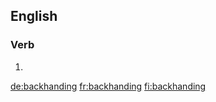 ==English==

===Verb===
{{head|en}}

# {{present participle of|backhand|lang=en}}

[[de:backhanding]]
[[fr:backhanding]]
[[fi:backhanding]]